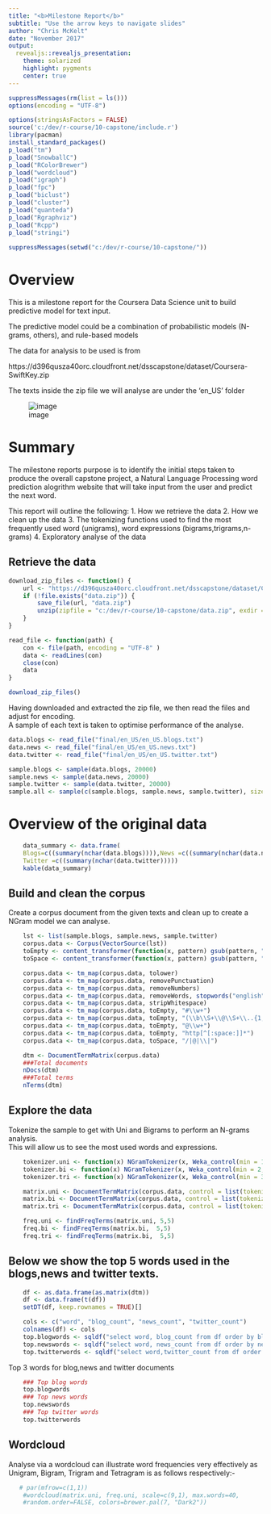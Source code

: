 ```yaml
---
title: "<b>Milestone Report</b>"
subtitle: "Use the arrow keys to navigate slides"
author: "Chris McKelt"
date: "November 2017"
output:
  revealjs::revealjs_presentation:
    theme: solarized
    highlight: pygments
    center: true
---
```


```r
suppressMessages(rm(list = ls()))
options(encoding = "UTF-8")

options(stringsAsFactors = FALSE)
source('c:/dev/r-course/10-capstone/include.r')
library(pacman)
install_standard_packages()
p_load("tm")
p_load("SnowballC")
p_load("RColorBrewer")
p_load("wordcloud")
p_load("igraph")
p_load("fpc")
p_load("biclust")
p_load("cluster")
p_load("quanteda")
p_load("Rgraphviz")
p_load("Rcpp")
p_load("stringi")
 
suppressMessages(setwd("c:/dev/r-course/10-capstone/"))

```

# Overview

This is a milestone report for the Coursera Data Science unit to build predictive model for text input.

The predictive model could be a combination of probabilistic models (N-grams, others), and rule-based models 

The data for analysis to be used is from

https://d396qusza40orc.cloudfront.net/dsscapstone/dataset/Coursera-SwiftKey.zip

The texts inside the zip file we will analyse are under the 'en_US' folder

![image](https://user-images.githubusercontent.com/662868/32357634-a02e21c4-c079-11e7-9136-8277964e9f8b.png)

# Summary

The milestone reports purpose is to identify the initial steps taken to produce the overall capstone project, a Natural Language Processing word prediction alogrithm website that will take input from the user and predict the next word.

This report will outline the following:
1. How we retrieve the data
2. How we clean up the data
3. The tokenizing functions used to find the most frequently used word (unigrams), word expressions (bigrams,trigrams,n-grams)
4. Exploratory analyse of the data

## Retrieve the data

```r

download_zip_files <- function() {
    url <- "https://d396qusza40orc.cloudfront.net/dsscapstone/dataset/Coursera-SwiftKey.zip"
    if (!file.exists("data.zip")) {
        save_file(url, "data.zip")
        unzip(zipfile = "c:/dev/r-course/10-capstone/data.zip", exdir = "c:/dev/r-course/10-capstone/final/")
    }
}

read_file <- function(path) {
    con <- file(path, encoding = "UTF-8" )
    data <- readLines(con)
    close(con)
    data
}

download_zip_files()

```

Having downloaded and extracted the zip file, we then read the files and adjust for encoding.  
A sample of each text is taken to optimise performance of the analyse.

```r

data.blogs <- read_file("final/en_US/en_US.blogs.txt")
data.news <- read_file("final/en_US/en_US.news.txt")
data.twitter <- read_file("final/en_US/en_US.twitter.txt")

sample.blogs <- sample(data.blogs, 20000)
sample.news <- sample(data.news, 20000)
sample.twitter <- sample(data.twitter, 20000)
sample.all <- sample(c(sample.blogs, sample.news, sample.twitter), size = 10000, replace = TRUE)

```

# Overview of the original data

```r
    data_summary <- data.frame(
    Blogs=c((summary(nchar(data.blogs)))),News =c((summary(nchar(data.news)))),
    Twitter =c((summary(nchar(data.twitter)))))
    kable(data_summary)
```

## Build and clean the corpus
Create a corpus document from the given texts and clean up to create a NGram model we can analyse.

```r

    lst <- list(sample.blogs, sample.news, sample.twitter)
    corpus.data <- Corpus(VectorSource(lst))
    toEmpty <- content_transformer(function(x, pattern) gsub(pattern, "", x, fixed = TRUE))
    toSpace <- content_transformer(function(x, pattern) gsub(pattern, " ", x, fixed = TRUE))

    corpus.data <- tm_map(corpus.data, tolower)
    corpus.data <- tm_map(corpus.data, removePunctuation)
    corpus.data <- tm_map(corpus.data, removeNumbers)
    corpus.data <- tm_map(corpus.data, removeWords, stopwords("english"))
    corpus.data <- tm_map(corpus.data, stripWhitespace)  
    corpus.data <- tm_map(corpus.data, toEmpty, "#\\w+")  
    corpus.data <- tm_map(corpus.data, toEmpty, "(\\b\\S+\\@\\S+\\..{1,3}(\\s)?\\b)")  
    corpus.data <- tm_map(corpus.data, toEmpty, "@\\w+")  
    corpus.data <- tm_map(corpus.data, toEmpty, "http[^[:space:]]*")  
    corpus.data <- tm_map(corpus.data, toSpace, "/|@|\\|")

    dtm <- DocumentTermMatrix(corpus.data)
    ###Total documents
    nDocs(dtm)
    ###Total terms
    nTerms(dtm)
``` 

## Explore the data
 
Tokenize the sample to get with Uni and Bigrams to perform an N-grams analysis.  
This will allow us to see the most used words and expressions. 
 
```r
   
    tokenizer.uni <- function(x) NGramTokenizer(x, Weka_control(min = 1, max = 1))
    tokenizer.bi <- function(x) NGramTokenizer(x, Weka_control(min = 2, max = 2))
    tokenizer.tri <- function(x) NGramTokenizer(x, Weka_control(min = 3, max = 3))

    matrix.uni <- DocumentTermMatrix(corpus.data, control = list(tokenize = tokenizer.uni))
    matrix.bi <- DocumentTermMatrix(corpus.data, control = list(tokenize = tokenizer.bi))
    matrix.tri <- DocumentTermMatrix(corpus.data, control = list(tokenize = tokenizer.tri))

    freq.uni <- findFreqTerms(matrix.uni, 5,5)
    freq.bi <- findFreqTerms(matrix.bi,  5,5)
    freq.tri <- findFreqTerms(matrix.bi,  5,5)

``` 

## Below we show the top 5 words used in the blogs,news and twitter texts.

```r
    df <- as.data.frame(as.matrix(dtm))
    df <- data.frame(t(df))
    setDT(df, keep.rownames = TRUE)[]

    cols <- c("word", "blog_count", "news_count", "twitter_count")
    colnames(df) <- cols
    top.blogwords <- sqldf("select word, blog_count from df order by blog_count desc limit 3")
    top.newswords <- sqldf("select word, news_count from df order by news_count desc limit 3")
    top.twitterwords <- sqldf("select word,twitter_count from df order by twitter_count desc limit 3")
``` 
Top 3 words for blog,news and twitter documents
```r

    ### Top blog words
    top.blogwords
    ### Top news words
    top.newswords
    ### Top twitter words
    top.twitterwords
``` 
## Wordcloud
Analyse via a wordcloud can illustrate word frequencies very effectively as Unigram, Bigram, Trigram and Tetragram is as follows respectively:-
```r

   # par(mfrow=c(1,1))
    #wordcloud(matrix.uni, freq.uni, scale=c(9,1), max.words=40, 
    #random.order=FALSE, colors=brewer.pal(7, "Dark2"))
``` 